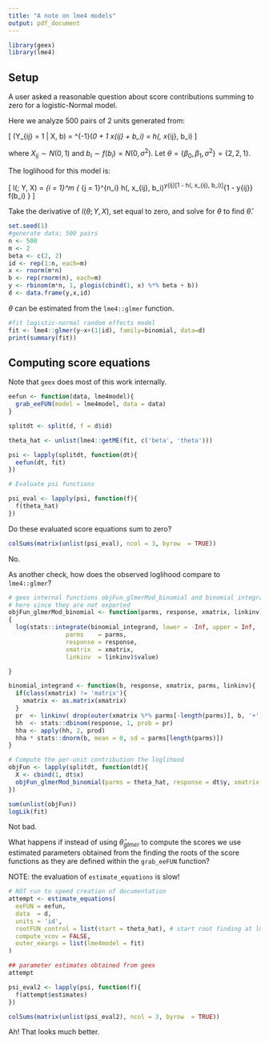 ```yaml
---
title: "A note on lme4 models"
output: pdf_document
---
```


```r
library(geex)
library(lme4)
```

## Setup

A user asked a reasonable question about score contributions summing to zero for a logistic-Normal model. 

Here we analyze 500 pairs of 2 units generated from:

\[
\Pr(Y_{ij} = 1 | X, b) = \mbox{logit}^{-1}(\beta_0 + \beta_1 x_{ij} + b_i) = h(\beta, x_{ij}, b_i)
\]

where $X_{ij} \sim N(0, 1)$ and $b_i \sim f(b_i) = N(0, \sigma^2)$. Let $\theta = \{\beta_0, \beta_1, \sigma^2 \} = \{2, 2, 1\}$.

The loglihood for this model is:

\[
l(\theta; Y, X) = \sum_{i = 1}^m \{ \int \prod_{j = 1}^{n_i} h(\beta, x_{ij}, b_i)^y{ij}[1 - h(\beta, x_{ij}, b_i)]^{1 - y{ij}} f(b_i) \}
\]

Take the derivative of $l(\theta; Y, X)$, set equal to zero, and solve for $\theta$ to find $\hat{\theta}$.


```r
set.seed(1)
#generate data; 500 pairs
n <- 500
m <- 2
beta <- c(2, 2)
id <- rep(1:n, each=m)
x <- rnorm(m*n)
b <- rep(rnorm(n), each=m)
y <- rbinom(m*n, 1, plogis(cbind(1, x) %*% beta + b))
d <- data.frame(y,x,id) 
```

$\theta$ can be estimated from the `lme4::glmer` function.

```r
#fit logistic-normal random effects model
fit <- lme4::glmer(y~x+(1|id), family=binomial, data=d)
print(summary(fit))
```


## Computing score equations

Note that `geex` does most of this work internally.

```r
eefun <- function(data, lme4model){
  grab_eeFUN(model = lme4model, data = data)
}

splitdt <- split(d, f = d$id)

theta_hat <- unlist(lme4::getME(fit, c('beta', 'theta')))

psi <- lapply(splitdt, function(dt){
  eefun(dt, fit)
})

# Evaluate psi functions

psi_eval <- lapply(psi, function(f){
  f(theta_hat)
})
```

Do these evaluated score equations sum to zero?

```r
colSums(matrix(unlist(psi_eval), ncol = 3, byrow  = TRUE))
```

No.

As another check, how does the observed loglihood compare to `lme4::glmer`?

```r
# geex internal functions objFun_glmerMod_binomial and binomial integrand copied
# here since they are not exported
objFun_glmerMod_binomial <- function(parms, response, xmatrix, linkinv)
{
  log(stats::integrate(binomial_integrand, lower = -Inf, upper = Inf,
                parms    = parms,
                response = response,
                xmatrix  = xmatrix,
                linkinv  = linkinv)$value)

}

binomial_integrand <- function(b, response, xmatrix, parms, linkinv){
  if(class(xmatrix) != 'matrix'){
    xmatrix <- as.matrix(xmatrix)
  }
  pr  <- linkinv( drop(outer(xmatrix %*% parms[-length(parms)], b, '+') ) )
  hh  <- stats::dbinom(response, 1, prob = pr)
  hha <- apply(hh, 2, prod)
  hha * stats::dnorm(b, mean = 0, sd = parms[length(parms)])
}

# Compute the per-unit contribution the loglihood
objFun <- lapply(splitdt, function(dt){
  X <- cbind(1, dt$x)
  objFun_glmerMod_binomial(parms = theta_hat, response = dt$y, xmatrix = X, linkinv = plogis )
})

sum(unlist(objFun))
logLik(fit)
```

Not bad.

What happens if instead of using $\hat{\theta}_{glmer}$ to compute the scores we use estimated parameters obtained from the finding the roots of the score functions as they are defined within the `grab_eeFUN` function?

NOTE: the evaluation of `estimate_equations` is slow!

```r
# NOT run to speed creation of documentation
attempt <- estimate_equations(
  eeFUN = eefun,
  data  = d,
  units = 'id',
  rootFUN_control = list(start = theta_hat), # start root finding at lme4's beta hat.
  compute_vcov = FALSE,
  outer_eeargs = list(lme4model = fit)
)

## parameter estimates obtained from geex
attempt

psi_eval2 <- lapply(psi, function(f){
  f(attempt$estimates)
})

colSums(matrix(unlist(psi_eval2), ncol = 3, byrow  = TRUE))
```

Ah! That looks much better.

 
